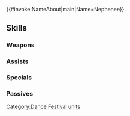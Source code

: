 {{#invoke:NameAbout|main|Name=Nephenee}}{{HeroPage Tabs}}
{{Hero Infobox
|Name=Nephenee
|Title=Sincere Dancer
|GrowthModifier=Gen 4
|WeaponType=Colorless Bow
|Origin=Fire Emblem: Path of Radiance
|Gender=Female
|MoveType=Infantry
|actorJP=大本眞基子
|actorEN=Julie Ann Taylor
|artist=HACCAN
|additionDate=September 5, 2019
|releaseDate=September 6, 2019
|TagID=舞踏ネフェニー
|InternalID=420
|Properties=refresher,special,specRate_202302
|cv1=8
|cv2=300100
|description=A militia member from the Crimean countryside. Urges her allies onward with the dance steps she's been practicing. Appears in Fire Emblem: Path of Radiance.
}}
{{Stats Page
|Lv1HP=15|Lv1ATK=9|Lv1SPD=8|Lv1DEF=5|Lv1RES=3
|GRHP=50|GRATK=60|GRSPD=65|GRDEF=45|GRRES=50
}}
==Skills==
===Weapons===
{{Weapons Table
|weapon1=Iron Bow
|weapon1Default=1
|weapon1Unlock=1
|weapon2=Steel Bow
|weapon2Default=3
|weapon2Unlock=2
|weapon3=Fiddlestick Bow
|weapon3Default=4
|weapon3Unlock=3
|weapon4=Fiddlestick Bow+
|weapon4Default=5
|weapon4Unlock=5
}}
===Assists===
{{Assists Table
|assist1=Dance
|assist1Default=4
|assist1Unlock=3
}}
===Specials===
{{Specials Table
}}
===Passives===
{{Passives Table
|passiveB1=Earth Dance 1
|passiveB2=Caldera Dance 1
|passiveB3=Caldera Dance 2
|passiveB1Unlock=1
|passiveB2Unlock=2
|passiveB3Unlock=4
|passiveC1=Spd Tactic 1
|passiveC2=Spd Tactic 2
|passiveC3=Spd Tactic 3
|passiveC1Unlock=3
|passiveC2Unlock=4
|passiveC3Unlock=5
}}
{{Heroes Navbox}}
[[Category:Dance Festival units]]